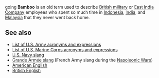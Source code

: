 going '''Bamboo''' is an old term used to describe [[British military]] or [[East India Company]] employees who spent so much time in [[Indonesia]], [[India]], and [[Malaysia]] that they never went back home.

==See also==
* [[List of U.S. Army acronyms and expressions]]
* [[List of U.S. Marine Corps acronyms and expressions]]
* [[U.S. Navy slang]]
* [[Grande Armée slang]] (French Army slang during the [[Napoleonic Wars]])
* [[American English]]
* [[British English]]
{{stub}}